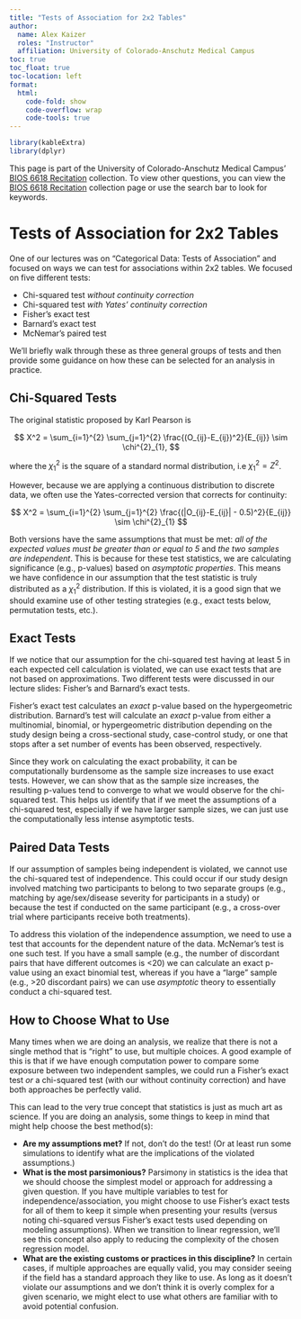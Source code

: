 ```yaml
---
title: "Tests of Association for 2x2 Tables"
author: 
  name: Alex Kaizer
  roles: "Instructor"
  affiliation: University of Colorado-Anschutz Medical Campus
toc: true
toc_float: true
toc-location: left
format:
  html:
    code-fold: show
    code-overflow: wrap 
    code-tools: true
---
```


```r
library(kableExtra)
library(dplyr)
```

This page is part of the University of Colorado-Anschutz Medical Campus' [BIOS 6618 Recitation](/recitation/index.qmd) collection. To view other questions, you can view the [BIOS 6618 Recitation](/recitation/index.qmd) collection page or use the search bar to look for keywords.

# Tests of Association for 2x2 Tables
 
One of our lectures was on "Categorical Data: Tests of Association" and focused on ways we can test for associations within 2x2 tables. We focused on five different tests:

* Chi-squared test *without continuity correction*
* Chi-squared test *with Yates' continuity correction*
* Fisher's exact test
* Barnard's exact test
* McNemar's paired test

We'll briefly walk through these as three general groups of tests and then provide some guidance on how these can be selected for an analysis in practice.

## Chi-Squared Tests

The original statistic proposed by Karl Pearson is 

$$ X^2 = \sum_{i=1}^{2} \sum_{j=1}^{2} \frac{(O_{ij}-E_{ij})^2}{E_{ij}} \sim \chi^{2}_{1},  $$

where the $\chi^{2}_{1}$ is the square of a standard normal distribution, i.e $\chi_{1}^{2} = Z^{2}$.

However, because we are applying a continuous distribution to discrete data, we often use the Yates-corrected version that corrects for continuity:

$$ X^2 = \sum_{i=1}^{2} \sum_{j=1}^{2} \frac{(|O_{ij}-E_{ij}| - 0.5)^2}{E_{ij}} \sim \chi^{2}_{1}  $$

Both versions have the same assumptions that must be met: *all of the expected values must be greater than or equal to 5* and *the two samples are independent*. This is because for these test statistics, we are calculating significance (e.g., p-values) based on *asymptotic properties*. This means we have confidence in our assumption that the test statistic is truly distributed as a $\chi^2_{1}$ distribution. If this is violated, it is a good sign that we should examine use of other testing strategies (e.g., exact tests below, permutation tests, etc.).



## Exact Tests

If we notice that our assumption for the chi-squared test having at least 5 in each expected cell calculation is violated, we can use exact tests that are not based on approximations. Two different tests were discussed in our lecture slides: Fisher's and Barnard's exact tests.

Fisher's exact test calculates an *exact* p-value based on the hypergeometric distribution. Barnard's test will calculate an *exact* p-value from either a multinomial, binomial, or hypergeometric distribution depending on the study design being a cross-sectional study, case-control study, or one that stops after a set number of events has been observed, respectively.

Since they work on calculating the exact probability, it can be computationally burdensome as the sample size increases to use exact tests. However, we can show that as the sample size increases, the resulting p-values tend to converge to what we would observe for the chi-squared test. This helps us identify that if we meet the assumptions of a chi-squared test, especially if we have larger sample sizes, we can just use the computationally less intense asymptotic tests.


## Paired Data Tests

If our assumption of samples being independent is violated, we cannot use the chi-squared test of independence. This could occur if our study design involved matching two participants to belong to two separate groups (e.g., matching by age/sex/disease severity for participants in a study) or because the test if conducted on the same participant (e.g., a cross-over trial where participants receive both treatments).

To address this violation of the independence assumption, we need to use a test that accounts for the dependent nature of the data. McNemar's test is one such test. If you have a small sample (e.g., the number of discordant pairs that have different outcomes is <20) we can calculate an exact p-value using an exact binomial test, whereas if you have a "large" sample (e.g., >20 discordant pairs) we can use *asymptotic* theory to essentially conduct a chi-squared test.


## How to Choose What to Use

Many times when we are doing an analysis, we realize that there is not a single method that is "right" to use, but multiple choices. A good example of this is that if we have enough computation power to compare some exposure between two independent samples, we could run a Fisher's exact test *or* a chi-squared test (with our without continuity correction) and have both approaches be perfectly valid.

This can lead to the very true concept that statistics is just as much art as science. If you are doing an analysis, some things to keep in mind that might help choose the best method(s):

* **Are my assumptions met?** If not, don't do the test! (Or at least run some simulations to identify what are the implications of the violated assumptions.)
* **What is the most parsimonious?** Parsimony in statistics is the idea that we should choose the simplest model or approach for addressing a given question. If you have multiple variables to test for independence/association, you might choose to use Fisher's exact tests for all of them to keep it simple when presenting your results (versus noting chi-squared versus Fisher's exact tests used depending on modeling assumptions). When we transition to linear regression, we'll see this concept also apply to reducing the complexity of the chosen regression model.
* **What are the existing customs or practices in this discipline?** In certain cases, if multiple approaches are equally valid, you may consider seeing if the field has a standard approach they like to use. As long as it doesn't violate our assumptions and we don't think it is overly complex for a given scenario, we might elect to use what others are familiar with to avoid potential confusion.



